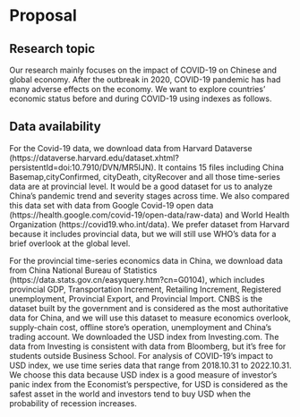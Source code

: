 # Proposal

## Research topic
Our research mainly focuses on the impact of COVID-19 on Chinese and global economy. After the outbreak in 2020, COVID-19 pandemic has had many adverse effects on the economy. We want to explore countries' economic status before and during COVID-19 using indexes as follows. 

## Data availability

For the Covid-19 data, we download data from Harvard Dataverse (https://dataverse.harvard.edu/dataset.xhtml?persistentId=doi:10.7910/DVN/MR5IJN). It contains 15 files including China Basemap,cityConfirmed, cityDeath,  cityRecover and all those time-series data are at provincial level. It would be a good dataset for us to analyze China's pandemic trend and severity stages across time. We also compared this data set with data from Google Covid-19 open data (https://health.google.com/covid-19/open-data/raw-data) and World Health Organization (https://covid19.who.int/data). We prefer dataset from Harvard because it includes provincial data, but we will still use WHO's data for a brief overlook at the global level.

For the provincial time-series economics data in China, we download data from China National Bureau of Statistics (https://data.stats.gov.cn/easyquery.htm?cn=G0104), which includes provincial GDP, Transportation Increment, Retailing Increment, Registered unemployment, Provincial Export, and Provincial Import. CNBS is the dataset built by the government and is considered as the most authoritative data for China, and we will use this dataset to measure economics overlook, supply-chain cost, offline store's operation, unemployment and China's trading account. We downloaded the USD index from Investing.com. The data from Investing is consistent with data from Bloomberg, but it's free for students outside Business School. For analysis of COVID-19's impact to USD index, we use time series data that range from 2018.10.31 to 2022.10.31. We choose this data because USD index is a good measure of investor's panic index from the Economist's perspective, for USD is considered as the safest asset in the world and investors tend to buy USD when the probability of recession increases.